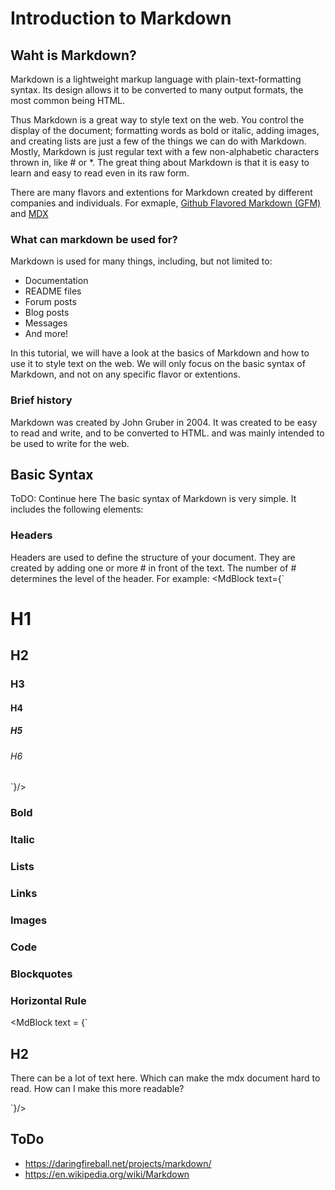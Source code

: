 
# Introduction to Markdown
<LightImage src= "https://upload.wikimedia.org/wikipedia/commons/4/48/Markdown-mark.svg" alt="Markdown Logo" />

## Waht is Markdown?
Markdown is a lightweight markup language with plain-text-formatting syntax. Its design allows it to be converted to many output formats, the most common being HTML.

Thus Markdown is a great way to style text on the web. You control the display of the document; formatting words as bold or italic, adding images, and creating lists are just a few of the things we can do with Markdown. Mostly, Markdown is just regular text with a few non-alphabetic characters thrown in, like # or *. The great thing about Markdown is that it is easy to learn and easy to read even in its raw form.

There are many flavors and extentions for Markdown created by different companies and individuals. For exmaple, [Github Flavored Markdown (GFM)](https://docs.github.com/en/get-started/writing-on-github/getting-started-with-writing-and-formatting-on-github/about-writing-and-formatting-on-github) and [MDX](https://mdxjs.com/)  


### What can markdown be used for?
Markdown is used for many things, including, but not limited to:
- Documentation
- README files
- Forum posts
- Blog posts
- Messages
- And more!

In this tutorial, we will have a look at the basics of Markdown and how to use it to style text on the web. We will only focus on the basic syntax of Markdown, and not on any specific flavor or extentions.

### Brief history
Markdown was created by John Gruber in 2004. It was created to be easy to read and write, and to be converted to HTML. and was mainly intended to be used to write for the web.

## Basic Syntax
ToDO: Continue here
The basic syntax of Markdown is very simple. It includes the following elements:
### Headers
Headers are used to define the structure of your document. They are created by adding one or more # in front of the text. The number of # determines the level of the header. For example:
<MdBlock text={`
# H1
## H2
### H3
#### H4
##### H5
###### H6
`}/>
### Bold
### Italic
### Lists
### Links
### Images
### Code
### Blockquotes
### Horizontal Rule

<MdBlock text = {`
## H2

There can be a lot of text here. Which can make the mdx document hard to read. How can I make this more readable?

`}/>

## ToDo
- <href>https://daringfireball.net/projects/markdown/</href>
- <href>https://en.wikipedia.org/wiki/Markdown</href>
